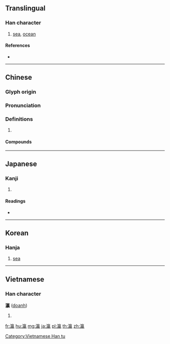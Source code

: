 {{character info/new}}
==Translingual==

===Han character===
{{Han char|rn=85|rad=水|as=16|sn=19|four=30117|canj=EYNV}}

# [[sea]], [[ocean]]

====References====
* {{Han ref|kx=0660.040|dkj=18656|dj=1069.240|hdz=31785.010|uh=701B|ud=28699|bh=C373|bd=50035}}

----

==Chinese==
{{zh-forms}}

===Glyph origin===
{{Han etym}}

===Pronunciation===
{{zh-pron
|m=yíng
|c=jing4
|mc=y
|oc=y
|cat=
}}

===Definitions===
{{zh-hanzi}}

# {{rfdef|zh}}

====Compounds====
{{zh-der|東瀛|瀛奎律髓|瀛寰|瀛洲|瀛洲玉雨|瀛海|瀛臺|瀛表|登瀛州|蓬瀛|蓬瀛仙境}}

----

==Japanese==

===Kanji===
{{ja-kanji|grade=|rs=水16}}

# {{defn|lang=ja|sort=水16}}

====Readings====
* {{ja-readings|on=[[えい]] (ei)|kun=[[うみ]] (umi)}}

----

==Korean==

===Hanja===
{{ko-hanja|hangeul=영|eumhun=|rv=yeong|mr=yŏng|y=yeng}}

# [[sea]]

----

==Vietnamese==

===Han character===
'''瀛''' ([[doanh]])

# {{defn|lang=vi}}

[[Category:Vietnamese Han tu]]

[[fr:瀛]]
[[hu:瀛]]
[[mg:瀛]]
[[ja:瀛]]
[[pl:瀛]]
[[th:瀛]]
[[zh:瀛]]